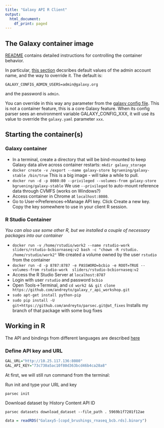 ```yaml
---
title: "Galaxy API R Client"
output:
  html_document:
    df_print: paged
---
```

## The Galaxy container image

[README](https://github.com/bgruening/docker-galaxy-stable) contains detailed instructions
for controlling the container behavior.

In particular, [this section](https://github.com/bgruening/docker-galaxy-stable#Galaxys-config-settings)
decsribes default values of the admin account name, and the way to override it.
The default is:
```
GALAXY_CONFIG_ADMIN_USERS=admin@galaxy.org
```
and the password is `admin`.

You can override in this way any parameter from the [galaxy config file](https://github.com/galaxyproject/galaxy/blob/release_19.01/config/galaxy.yml.sample). 
This is not a container feature, this is a core Galaxy feature. When its config parser sees
an environment variable GALAXY_CONFIG_XXX, it will use its value to override the `galaxy.yaml` 
parameter `xxx`.

## Starting the container(s)

### Galaxy container

- In a terminal, create a directory that will be bind-mounted to keep Galaxy data alive across container restarts: `mkdir galaxy_storage`
- `docker create -v /export --name galaxy-store bgruening/galaxy-stable /bin/true`
   This is a big image - will take a while to pull.
- `docker run -d -p 8080:80 --privileged --volumes-from galaxy-store bgruening/galaxy-stable`
  We use `--privileged` to auto-mount reference data through CVMFS (works on Windows?)
- Access container in Chrome at `localhost:8080`.
- Go to User->Preferences->Manage API key. Click Create a new key. 
  Copy the key somewhere to use in your client R session.

### R Studio Container

*You can also use some other R, but we installed a couple of necessary packages into our container*

- `docker run -v /home/rstudio/work2 --name rstudio-work sliders/rstudio-bcbiornaseq:v2 bash -c "chown -R rstudio. /home/rstudio/work2"`
  We created a volume owned by the user `rstudio` from the container
- `docker run -d -p 8787:8787 -e PASSWORD=bcbio -e ROOT=TRUE --volumes-from rstudio-work  sliders/rstudio-bcbiornaseq:v2`
- Access the R Studio Server at `localhost:8787`
- Login with user `rstudio` and password `bcbio`
- Open Tools->Terminal, and `cd work2 && git clone https://github.com/andreyto/galaxy_r_api_workshop.git`
- `sudo apt-get install python-pip`
- `sudo pip install -U git+https://github.com/andreyto/parsec.git@at_fixes`
  Installs my branch of that package with some bug fixes

## Working in R

The API and bindings from different languages are described [here](https://galaxyproject.org/develop/api/)

### Define API key and URL
```r
GAL_URL="http://10.25.117.136:8080"
GAL_API_KEY="73c730a5ac10f80d363bcd46b4ca28a8"
```

At first, we will still run command from the terminal:

Run init and type your URL and key
```
parsec init
```
Download dataset by History Content API ID
```
parsec datasets download_dataset --file_path . 5969b1f7201f12ae
```
```r
data = readRDS("Galaxy5-[copd_brushings_rnaseq_bcb.rds].binary")
```
